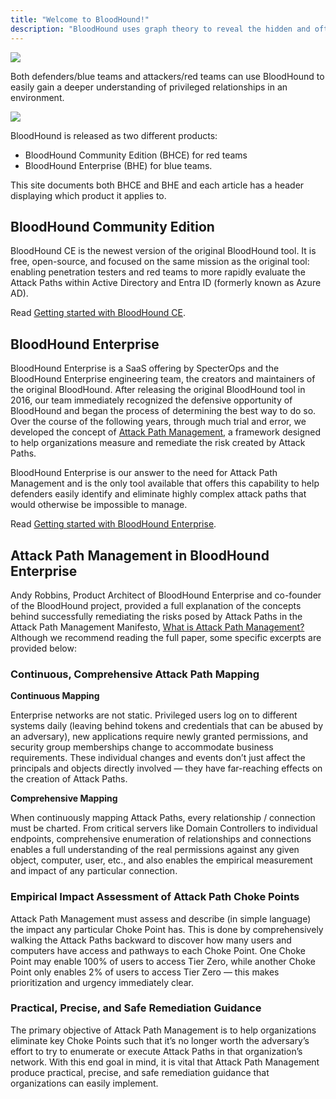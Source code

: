 ---
title: "Welcome to BloodHound!"
description: "BloodHound uses graph theory to reveal the hidden and often unintended relationships within Active Directory and Entra ID (formerly known as Azure AD)."
---

<Frame>
  <img src="/hc/images/image-2-1.png"/>
</Frame>


Both defenders/blue teams and attackers/red teams can use BloodHound to easily gain a deeper understanding of privileged relationships in an environment.

<Frame>
  <img src="https://bloodhound.readthedocs.io/en/latest/_images/bloodhound-logo.png"/>
</Frame>

BloodHound is released as two different products:

- BloodHound Community Edition (BHCE) for red teams
- BloodHound Enterprise (BHE) for blue teams.

This site documents both BHCE and BHE and each article has a header displaying which product it applies to.

## BloodHound Community Edition

BloodHound CE is the newest version of the original BloodHound tool. It is free, open-source, and focused on the same mission as the original tool: enabling penetration testers and red teams to more rapidly evaluate the Attack Paths within Active Directory and Entra ID (formerly known as Azure AD).

Read [Getting started with BloodHound CE](/hc/en-us/articles/17715215791899-Getting-started-with-BloodHound-Community-Edition).

## BloodHound Enterprise

BloodHound Enterprise is a SaaS offering by SpecterOps and the BloodHound Enterprise engineering team, the creators and maintainers of the original BloodHound. After releasing the original BloodHound tool in 2016, our team immediately recognized the defensive opportunity of BloodHound and began the process of determining the best way to do so. Over the course of the following years, through much trial and error, we developed the concept of [Attack Path Management](#h_01H765MGSSDNG63JWAAGY1ENC3), a framework designed to help organizations measure and remediate the risk created by Attack Paths.

BloodHound Enterprise is our answer to the need for Attack Path Management and is the only tool available that offers this capability to help defenders easily identify and eliminate highly complex attack paths that would otherwise be impossible to manage.

Read [Getting started with BloodHound Enterprise](/hc/en-us/articles/16512241425435-Getting-started-with-BloodHound-Enterprise).

## Attack Path Management in BloodHound Enterprise

Andy Robbins, Product Architect of BloodHound Enterprise and co-founder of the BloodHound project, provided a full explanation of the concepts behind successfully remediating the risks posed by Attack Paths in the Attack Path Management Manifesto, [What is Attack Path Management?](https://bloodhoundenterprise.io/what-is-attack-path-management/) Although we recommend reading the full paper, some specific excerpts are provided below:

### Continuous, Comprehensive Attack Path Mapping

**Continuous Mapping**

Enterprise networks are not static. Privileged users log on to different systems daily (leaving behind tokens and credentials that can be abused by an adversary), new applications require newly granted permissions, and security group memberships change to accommodate business requirements. These individual changes and events don’t just affect the principals and objects directly involved — they have far-reaching effects on the creation of Attack Paths.

**Comprehensive Mapping**

When continuously mapping Attack Paths, every relationship / connection must be charted. From critical servers like Domain Controllers to individual endpoints, comprehensive enumeration of relationships and connections enables a full understanding of the real permissions against any given object, computer, user, etc., and also enables the empirical measurement and impact of any particular connection.

### Empirical Impact Assessment of Attack Path Choke Points

Attack Path Management must assess and describe (in simple language) the impact any particular Choke Point has. This is done by comprehensively walking the Attack Paths backward to discover how many users and computers have access and pathways to each Choke Point. One Choke Point may enable 100% of users to access Tier Zero, while another Choke Point only enables 2% of users to access Tier Zero — this makes prioritization and urgency immediately clear.

### Practical, Precise, and Safe Remediation Guidance

The primary objective of Attack Path Management is to help organizations eliminate key Choke Points such that it’s no longer worth the adversary’s effort to try to enumerate or execute Attack Paths in that organization’s network. With this end goal in mind, it is vital that Attack Path Management produce practical, precise, and safe remediation guidance that organizations can easily implement.

<CardGroup>
  <Card
    title="BloodHound Enterprise Solution Brief.pdf"
    icon="paperclip"
    href="https://support.bloodhoundenterprise.io/hc/en-us/article_attachments/9227231870619"
    iconType="solid"
    horizontal
  />

</CardGroup>
